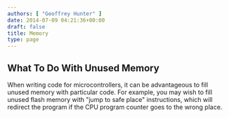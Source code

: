 ```yaml
---
authors: [ "Geoffrey Hunter" ]
date: 2014-07-09 04:21:36+00:00
draft: false
title: Memory
type: page
---
```



## What To Do With Unused Memory

When writing code for microcontrollers, it can be advantageous to fill unused memory with particular code. For example, you may wish to fill unused flash memory with "jump to safe place" instructions, which will redirect the program if the CPU program counter goes to the wrong place.
